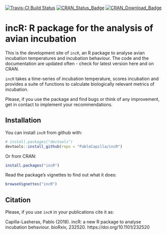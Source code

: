 
<!-- README.md is generated from README.Rmd. Please edit that file -->

[![Travis-CI Build Status](https://travis-ci.org/PabloCapilla/incR.svg?branch=master)](https://travis-ci.org/PabloCapilla/incR)
[![CRAN_Status_Badge](https://www.r-pkg.org/badges/version/incR)](http://cran.r-project.org/package=incR)
[![CRAN_Download_Badge](http://cranlogs.r-pkg.org/badges/grand-total/incR)](http://cran.r-project.org/package=incR)


# incR: R package for the analysis of avian incubation

This is the development site of `incR`, an R package to analyse avian incubation temperatures and
incubation behaviour. 
The code and the documentation are updated often - check for latest version here and on CRAN.

`incR` takes a time-series of incubation temperature, scores incubation and provides
a suite of functions to calculate biologically relevant metrics of incubation.

Please, if you use the package and find bugs or think of any improvement, get in 
contact to implement your recommendations. 


## Installation

You can install `incR` from github with:

```r
# install.packages("devtools")
devtools::install_github(repo = "PabloCapilla/incR")
```
Or from CRAN:
```r
install.packages("incR")
```

Read the package's vignettes to find out what it does:
```r
browseVignettes("incR")
``` 

## Citation
Please, if you use `incR` in your publications cite it as:

Capilla-Lasheras, Pablo (2018). incR: a new R package to analyse incubation behaviour. 
bioRxiv, 232520. https://doi.org/10.1101/232520